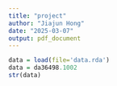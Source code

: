 ```yaml
---
title: "project"
author: "Jiajun Hong"
date: "2025-03-07"
output: pdf_document
---
```


```r
data = load(file='data.rda')
data = da36498.1002
str(data)

```

